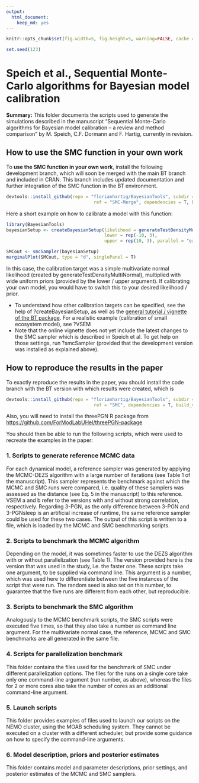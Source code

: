 ```yaml
---
output: 
  html_document: 
    keep_md: yes
---
```


```r
knitr::opts_chunk$set(fig.width=5, fig.height=5, warning=FALSE, cache = F)
```

```r
set.seed(123)
```


# Speich et al., Sequential Monte-Carlo algorithms for Bayesian model calibration

**Summary:** This folder documents the scripts used to generate the simulations described in the manuscript “Sequential Monte-Carlo algorithms for Bayesian model calibration – a review and method comparison” by M. Speich, C.F. Dormann and F. Hartig, currently in revision.

## How to use the SMC function in your own work

To **use the SMC function in your own work**, install the following development branch, which will soon be merged with the main BT branch and included in CRAN. This branch includes updated documentation and further integration of the SMC function in the BT environment. 

```r
devtools::install_github(repo = "florianhartig/BayesianTools", subdir = "BayesianTools", 
                                 ref = "SMC-Merge", dependencies = T, build_vignettes = F)
```

Here a short example on how to calibrate a model with this function:

```r
library(BayesianTools)
bayesianSetup <- createBayesianSetup(likelihood = generateTestDensityMultiNormal(), 
                                     lower = rep(-10, 3),
                                     upper = rep(10, 3), parallel = "external")

SMCout <- smcSampler(bayesianSetup)
marginalPlot(SMCout, type = "d", singlePanel = T)
```

In this case, the calibration target was a simple multivariate normal likelihood (created by generateTestDensityMultiNormal), multiplied with wide uniform priors (provided by the lower / upper argument). If calibrating your own model, you would have to switch this to your desired likelihood / prior. 

* To understand how other calibration targets can be specified, see the help of ?createBayesianSetup, as well as the [general tutorial / vignette of the BT package](https://cran.r-project.org/web/packages/BayesianTools/vignettes/BayesianTools.html). For a realistic example (calibration of small ecosystem model), see ?VSEM 
* Note that the online vignette does not yet include the latest changes to the SMC sampler which is described in Speich et al. To get help on those settings, run ?smcSampler (provided that the development version was installed as explained above). 

## How to reproduce the results in the paper

To exactly reproduce the results in the paper, you should install the code branch with the BT version with which results were created, which is 

```r
devtools::install_github(repo = "florianhartig/BayesianTools", subdir = "BayesianTools", 
                                 ref = "SMC", dependencies = T, build_vignettes = F)
```

Also, you will need to install the threePGN R package from [https://github.com/ForModLabUHel/threePGN-package](https://github.com/ForModLabUHel/threePGN-package)

You should then be able to run the following scripts, which were used to recreate the examples in the paper: 

### 1.	Scripts to generate reference MCMC data

For each dynamical model, a reference sampler was generated by applying the MCMC-DEZS algorithm with a large number of iterations (see Table 1 of the manuscript). This sampler represents the benchmark against which the MCMC and SMC runs were compared, i.e. quality of these samplers was assessed as the distance (see Eq. 5 in the manuscript) to this reference. VSEM a and b refer to the versions with and without strong correlation, respectively. Regarding 3-PGN, as the only difference between 3-PGN and 3-PGNsleep is an artificial increase of runtime, the same reference sampler could be used for these two cases. The output of this script is written to a file, which is loaded by the MCMC and SMC benchmarking scripts.

### 2.	Scripts to benchmark the MCMC algorithm

Depending on the model, it was sometimes faster to use the DEZS algorithm with or without parallelization (see Table 1). The version provided here is the version that was used in the study, i.e. the faster one. These scripts take one argument, to be supplied via command line. This argument is a number, which was used here to differentiate between the five instances of the script that were run. The random seed is also set on this number, to guarantee that the five runs are different from each other, but reproducible.

### 3.	Scripts to benchmark the SMC algorithm

Analogously to the MCMC benchmark scripts, the SMC scripts were executed five times, so that they also take a number as command line argument. For the multivariate normal case, the reference, MCMC and SMC benchmarks are all generated in the same file.

### 4.	Scripts for parallelization benchmark

This folder contains the files used for the benchmark of SMC under different parallelization options. The files for the runs on a single core take only one command-line argument (run number, as above), whereas the files for 2 or more cores also take the number of cores as an additional command-line argument.

### 5.	Launch scripts

This folder provides examples of files used to launch our scripts on the NEMO cluster, using the MOAB scheduling system. They cannot be executed on a cluster with a different scheduler, but provide some guidance on how to specify the command-line arguments.

### 6.	Model description, priors and posterior estimates

This folder contains model and parameter descriptions, prior settings, and posterior estimates of the MCMC and SMC samplers.
